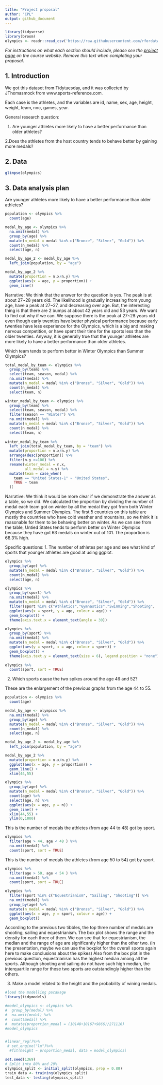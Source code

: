 ```yaml
---
title: "Project proposal"
author: "CPL"
output: github_document
---
```


```r
library(tidyverse)
library(broom)
olympics <- readr::read_csv('https://raw.githubusercontent.com/rfordatascience/tidytuesday/master/data/2021/2021-07-27/olympics.csv')
```

*For instructions on what each section should include, please see the [project page](https://idsed.digital/assessments/project/#proposal) on the course website. Remove this text when completing your proposal*.

## 1. Introduction

We got this dataset from Tidytuesday, and it was collected by JThomasmock from www.sports-reference.com. 

Each case is the athletes, and the variables are id, name, sex, age, height, weight, team, noc, games, year.

General research question:

1. Are younger athletes more likely to have a better performance than older athletes? 
 
2.Does the athletes from the host country tends to behave better by gaining more medals?

## 2. Data

```r
glimpse(olympics)
```

## 3. Data analysis plan

Are younger athletes more likely to have a better performance than older athletes? 
```r
population <- olympics %>%
  count(age)

medal_by_age <- olympics %>%
  na.omit(medal) %>%
  group_by(age) %>%
  mutate(n_medal = medal %in% c("Bronze", "Silver", "Gold")) %>%
  count(n_medal) %>%
  select(age, n) 

medal_by_age_2 <- medal_by_age %>%
  left_join(population, by = "age")

medal_by_age_2 %>%
  mutate(proportion = n.x/n.y) %>%
  ggplot(aes(x = age, y = proportion)) +
  geom_line()

```

Narrative: We think that the answer for the question is yes. The peak is at about 27~28 years old. The likelihood is gradually increasing from young age, have a peak at 27~27, and decreasing over age. But, the interesting thing is that there are 2 bumps at about 42 years old and 53 years. We want to find out why if we can.  We suppose there is the peak at 27~28 years old even though early twenties have better physical performance because early twenties have less experience for the Olympics, which is a big and making nervous competition, or have spent their time for the sports less than the older twenties. Anyway, it is generally true that the younger athletes are more likely to have a better performance than older athletes.



Which team tends to perform better in Winter Olympics than Summer Olympics? 
```r
total_medal_by_team <- olympics %>%
  group_by(team) %>%
  select(team, season, medal) %>%
  na.omit(medal) %>%
  mutate(n_medal = medal %in% c("Bronze", "Silver", "Gold")) %>%
  count(n_medal) %>%
  select(team, n)

winter_medal_by_team <- olympics %>%
  group_by(team) %>%
  select(team, season, medal) %>%
  filter(season == "Winter") %>%
  na.omit(medal) %>%
  mutate(n_medal = medal %in% c("Bronze", "Silver", "Gold")) %>%
  count(n_medal) %>%
  select(team, n)
  
winter_medal_by_team %>%
  left_join(total_medal_by_team, by = "team") %>%
  mutate(proportion = n.x/n.y) %>%
  arrange(desc(proportion)) %>%
  filter(n.y >=100) %>%
  rename(winter_medal = n.x,
         all_medal = n.y) %>%
  mutate(team = case_when(
    team == "United States-1" ~ "United States",
    TRUE ~ team
  ))


```

Narrative: We think it would be more clear if we demonstrate the answer as a table, so we did. We calculated the proportion by dividing the number of medal each team got on winter by all the medal they got from both Winter Olympics and Summer Olympics. The first 5 countries on this table are mostly the countries who have cold weather and mountains, so we think it is reasonable for them to be behaving better on winter. As we can see from the table, Untied States tends to perform better on Winter Olympics because they have got 63 medals on winter out of 101. The proportion is 68.3% high. 


Specific questions: 
1. The number of athletes per age and see what kind of sports that younger athletes are good at using ggplot.
```r
olympics %>%
  group_by(age) %>%
  mutate(n_medal = medal %in% c("Bronze", "Silver", "Gold")) %>%
  count(n_medal) %>%
  select(age, n)
```

```r
olympics %>%
  group_by(sport) %>%
  na.omit(medal) %>%
  mutate(n_medal = medal %in% c("Bronze", "Silver", "Gold")) %>%
  filter(sport %in% c("Athletics","Gymnastics","Swimming","Shooting",		"Cycling", "Fencing", "Rowing",	"Cross Country Skiing",	"Alpine Skiing", "Wrestling", "Football", "Sailing")) %>%
  ggplot(aes(x = sport, y = age, colour = age)) +
  geom_boxplot() +
  theme(axis.text.x = element_text(angle = 30))

olympics %>%
  group_by(sport) %>%
  na.omit(medal) %>%
  mutate(n_medal = medal %in% c("Bronze", "Silver", "Gold")) %>%
  ggplot(aes(y = sport, x = age, colour = sport)) +
  geom_boxplot() +
  theme(axis.text.y = element_text(size = 6), legend.position = "none")
  
olympics %>%
  count(sport, sort = TRUE)

```

2. Which sports cause the two spikes around the age 46 and 52?

These are the enlargement of the previous graphs from the age 44 to 55.
```r
population <- olympics %>%
  count(age)

medal_by_age <- olympics %>%
  na.omit(medal) %>%
  group_by(age) %>%
  mutate(n_medal = medal %in% c("Bronze", "Silver", "Gold")) %>%
  count(n_medal) %>%
  select(age, n) 

medal_by_age_2 <- medal_by_age %>%
  left_join(population, by = "age")

medal_by_age_2 %>%
  mutate(proportion = n.x/n.y) %>%
  ggplot(aes(x = age, y = proportion)) +
  geom_line() +
  xlim(44,55)
```

```r
olympics %>%
  group_by(age) %>%
  mutate(n_medal = medal %in% c("Bronze", "Silver", "Gold")) %>%
  count(age) %>%
  select(age, n) %>%
  ggplot(aes(x = age, y = n)) +
  geom_line() +
  xlim(44,55) +
  ylim(0,1000)
```



This is the number of medals the athletes (from age 44 to 48) got by sport.
```r
olympics %>%
  filter(age > 44, age < 48 ) %>%
  na.omit(medal) %>%
  count(sport, sort = TRUE)
```
This is the number of medals the athletes (from age 50 to 54) got by sport.
```r
olympics %>%
  filter(age > 50, age < 54 ) %>%
  na.omit(medal) %>%
  count(sport, sort = TRUE)
```



```r
olympics %>%
  filter(sport %in% c("Equestrianism", "Sailing", "Shooting")) %>%
  na.omit(medal) %>%
  group_by(age) %>%
  mutate(n_medal = medal %in% c("Bronze", "Silver", "Gold")) %>%
  ggplot(aes(x = age, y = sport, colour = age)) +
  geom_boxplot()
```

According to the previous two tibbles, the top three number of medals are shooting, sailing and equestrianism. The box plot shows the range and the density for each three of them. We can see that for equestrianism, the median and the range of age are significantly higher than the other two. 
(in the presentation, maybe we can use the boxplot for the overall sports again here to make conclusions about the spikes)
Also from the box plot in the previous question, equestrianism has the highest median among all the sports. Although shooting and sailing do not have such high median, the interquartile range for these two sports are outstandingly higher than the others.

3. Make a model related to the height and the probability of wining medals.
```r
#load the modelling pacakage
library(tidymodels)
```
```r
#model_olympics <- olympics %>%
#  group_by(medal) %>%
#  na.omit(medal) %>%
#  count(medal) %>%
#  mutate(proportion_medal = (10148+10167+9866)/271116)
#model_olympics


#linear_reg()%>%
 # set_engine("lm")%>%
  #fit(height ~ proportion_medal, data = model_olympics)

```

```r

set.seed(1369)
# Split into 80% and 20% 
olympics_split <- initial_split(olympics, prop = 0.80)
train_data <- training(olympics_split)
test_data <- testing(olympics_split) 

```



